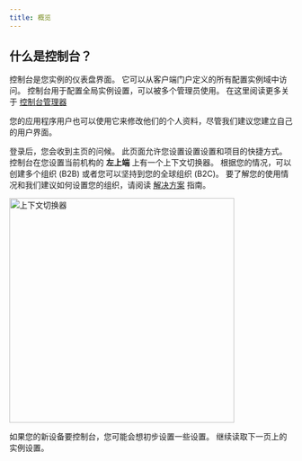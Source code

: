 ```yaml
---
title: 概览
---
```


## 什么是控制台？

控制台是您实例的仪表盘界面。 它可以从客户端门户定义的所有配置实例域中访问。 控制台用于配置全局实例设置，可以被多个管理员使用。 在这里阅读更多关于 [控制台管理器](./managers)

您的应用程序用户也可以使用它来修改他们的个人资料，尽管我们建议您建立自己的用户界面。

登录后，您会收到主页的问候。 此页面允许您设置设置设置和项目的快捷方式。 控制台在您设置当前机构的 **左上端** 上有一个上下文切换器。 根据您的情况，可以创建多个组织 (B2B) 或者您可以坚持到您的全球组织 (B2C)。 要了解您的使用情况和我们建议如何设置您的组织，请阅读 [解决方案](../../solution-scenarios/introduction) 指南。

<img
  src="/img/guides/console/contextswitcher.png"
  alt="上下文切换器"
  width="400px"
 />

如果您的新设备要控制台，您可能会想初步设置一些设置。 继续读取下一页上的实例设置。
